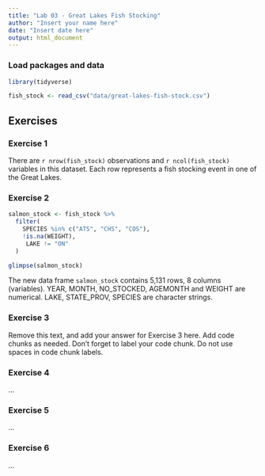 ```yaml
---
title: "Lab 03 - Great Lakes Fish Stocking"
author: "Insert your name here"
date: "Insert date here"
output: html_document
---
```


### Load packages and data

```r
library(tidyverse) 
```

```r
fish_stock <- read_csv("data/great-lakes-fish-stock.csv")
```

## Exercises

### Exercise 1

There are `r nrow(fish_stock)` observations and `r ncol(fish_stock)` variables in this dataset.
Each row represents a fish stocking event in one of the Great Lakes.

### Exercise 2

```r
salmon_stock <- fish_stock %>%
  filter(
    SPECIES %in% c("ATS", "CHS", "COS"),
    !is.na(WEIGHT),
     LAKE != "ON"
  )
```

```r
glimpse(salmon_stock)
```

The new data frame `salmon_stock` contains 5,131 rows, 8 columns (variables).
YEAR, MONTH, NO_STOCKED, AGEMONTH and WEIGHT are numerical.
LAKE, STATE_PROV, SPECIES are character strings.

### Exercise 3

Remove this text, and add your answer for Exercise 3 here.
Add code chunks as needed.
Don't forget to label your code chunk.
Do not use spaces in code chunk labels.

### Exercise 4

...

### Exercise 5

...

### Exercise 6

...
